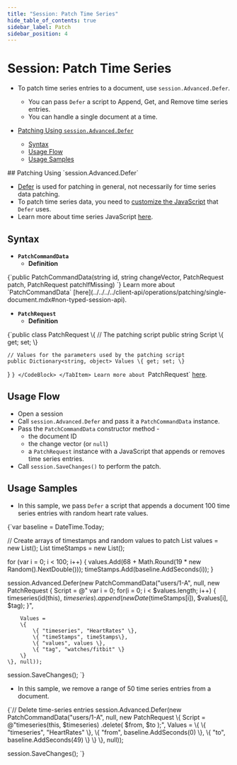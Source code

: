 ```yaml
---
title: "Session: Patch Time Series"
hide_table_of_contents: true
sidebar_label: Patch
sidebar_position: 4
---
```



# Session: Patch Time Series
<Admonition type="note" title="Note">

* To patch time series entries to a document, use `session.Advanced.Defer`.  
   * You can pass `Defer` a script to Append, Get, and Remove time series entries.  
   * You can handle a single document at a time.  

* [Patching Using `session.Advanced.Defer`](../../../../document-extensions/timeseries/client-api/session/patch.mdx#patching-using-sessionadvanceddefer)  
   * [Syntax](../../../../document-extensions/timeseries/client-api/session/patch.mdx#syntax)  
   * [Usage Flow](../../../../document-extensions/timeseries/client-api/session/patch.mdx#usage-flow)  
   * [Usage Samples](../../../../document-extensions/timeseries/client-api/session/patch.mdx#usage-samples)  

</Admonition>
## Patching Using `session.Advanced.Defer`

<Admonition type="info" title="Info">

* [Defer](../../../../client-api/operations/patching/single-document.mdx#non-typed-session-api) 
  is used for patching in general, not necessarily for time series data patching.  
* To patch time series data, you need to [customize the JavaScript](../../../../document-extensions/timeseries/client-api/javascript-support.mdx) 
  that `Defer` uses.  
* Learn more about time series JavaScript [here](../../../../document-extensions/timeseries/client-api/javascript-support.mdx).  

</Admonition>



## Syntax

* **`PatchCommandData`**  
   * **Definition**
<TabItem value="PatchCommandData-definition" label="PatchCommandData-definition">
<CodeBlock language="csharp">
{`public PatchCommandData(string id, string changeVector,
    PatchRequest patch, PatchRequest patchIfMissing)
`}
</CodeBlock>
</TabItem>
     Learn more about `PatchCommandData` [here](../../../../client-api/operations/patching/single-document.mdx#non-typed-session-api).

* **`PatchRequest`**  
   * **Definition**
<TabItem value="PatchRequest-definition" label="PatchRequest-definition">
<CodeBlock language="csharp">
{`public class PatchRequest
\{
    // The patching script     
    public string Script \{ get; set; \}
    
    // Values for the parameters used by the patching script
    public Dictionary<string, object> Values \{ get; set; \}
\}
`}
</CodeBlock>
</TabItem>
     Learn more about `PatchRequest` [here](../../../../client-api/operations/patching/single-document.mdx#non-typed-session-api).  



## Usage Flow

* Open a session  
* Call `session.Advanced.Defer` and pass it a `PatchCommandData` instance.  
* Pass the `PatchCommandData` constructor method -  
   * the document ID  
   * the change vector (or `null`)  
   * a `PatchRequest` instance with a JavaScript that appends or removes time series entries.  
* Call `session.SaveChanges()` to perform the patch.  



## Usage Samples

* In this sample, we pass `Defer` a script that appends a document 100 time series 
  entries with random heart rate values.  
<TabItem value="TS_region-Session_Patch-Append-100-Random-TS-Entries" label="TS_region-Session_Patch-Append-100-Random-TS-Entries">
<CodeBlock language="csharp">
{`var baseline = DateTime.Today;

// Create arrays of timestamps and random values to patch
List<double> values = new List<double>();
List<DateTime> timeStamps = new List<DateTime>();

for (var i = 0; i < 100; i++)
\{
    values.Add(68 + Math.Round(19 * new Random().NextDouble()));
    timeStamps.Add(baseline.AddSeconds(i));
\}

session.Advanced.Defer(new PatchCommandData("users/1-A", null,
    new PatchRequest
    \{
        Script = @"
            var i = 0;
            for(i = 0; i < $values.length; i++)
            \{
                timeseries(id(this), $timeseries)
                .append (
                  new Date($timeStamps[i]), 
                  $values[i], 
                  $tag);
            \}",

        Values =
        \{
            \{ "timeseries", "HeartRates" \},
            \{ "timeStamps", timeStamps\},
            \{ "values", values \},
            \{ "tag", "watches/fitbit" \}
        \}
    \}, null));

session.SaveChanges();
`}
</CodeBlock>
</TabItem>

* In this sample, we remove a range of 50 time series entries from a document.  
<TabItem value="TS_region-Session_Patch-Delete-50-TS-Entries" label="TS_region-Session_Patch-Delete-50-TS-Entries">
<CodeBlock language="csharp">
{`// Delete time-series entries
session.Advanced.Defer(new PatchCommandData("users/1-A", null,
    new PatchRequest
    \{
        Script = @"timeseries(this, $timeseries)
                 .delete(
                    $from, 
                    $to
                  );",
        Values =
        \{
            \{ "timeseries", "HeartRates" \},
            \{ "from", baseline.AddSeconds(0) \},
            \{ "to", baseline.AddSeconds(49) \}
        \}
    \}, null));

session.SaveChanges();
`}
</CodeBlock>
</TabItem>



